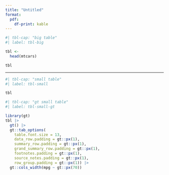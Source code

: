 ```yaml
---
title: "Untitled"
format: 
  pdf:
    df-print: kable
---
```


```r
#| tbl-cap: "big table"
#| label: tbl-big

tbl <- 
  head(mtcars)

tbl

```

---

::: {.smaller}

```r
#| tbl-cap: "small table"
#| label: tbl-small

tbl
```

:::

```r
#| tbl-cap: "gt small table"
#| label: tbl-small-gt

library(gt)
tbl |> 
  gt() |> 
  gt::tab_options(
    table.font.size = 13, 
    data_row.padding = gt::px(1), 
    summary_row.padding = gt::px(1), 
    grand_summary_row.padding = gt::px(1), 
    footnotes.padding = gt::px(1), 
    source_notes.padding = gt::px(1), 
    row_group.padding = gt::px(1)) |> 
  gt::cols_width(mpg ~ gt::px(70))
```
